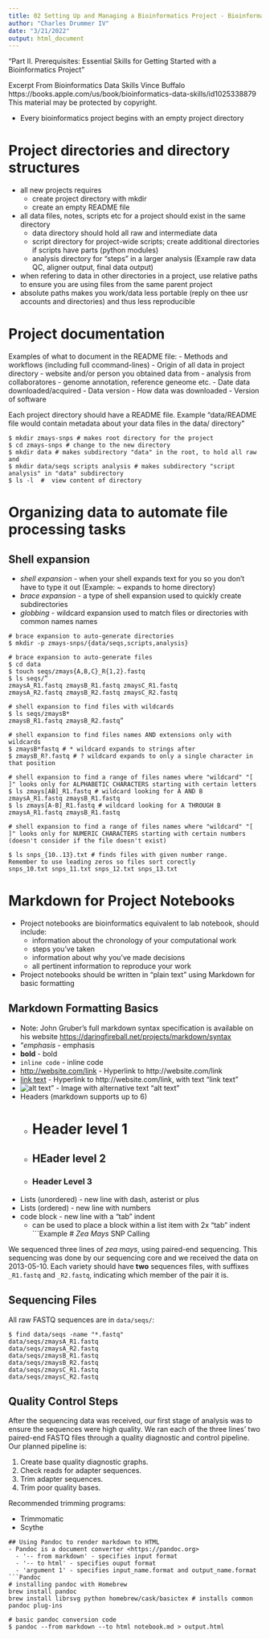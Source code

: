 ```yaml
---
title: 02 Setting Up and Managing a Bioinformatics Project - Bioinformatics Data Skills - O'Reilly
author: "Charles Drummer IV"
date: "3/21/2022"
output: html_document
---
```

“Part II. Prerequisites: Essential Skills for Getting Started with a Bioinformatics Project”

Excerpt From
Bioinformatics Data Skills
Vince Buffalo
https://books.apple.com/us/book/bioinformatics-data-skills/id1025338879
This material may be protected by copyright.

- Every bioinformatics project begins with an empty project directory

# Project directories and directory structures
- all new projects requires 
  - create project directory with mkdir
  - create an empty README file
- all data files, notes,  scripts etc for a project should exist in the same directory
  - data directory should hold all raw and intermediate data
  - script directory for project-wide scripts; create additional directories if scripts have parts (python modules)
  - analysis directory for "steps" in a larger analysis (Example raw data QC, aligner output, final data output)
  
- when refering to data in other directories in a project, use relative paths to ensure you are using files from the same parent project 
- absolute paths makes you work/data less portable (reply on thee usr accounts and directories) and thus less reproducible 

# Project documentation
Examples of what to document in the README file:
- Methods and workflows (including full ccommand-lines)
- Origin of all data in project directory 
  - website and/or person you obtained data from
  - analysis from collaboratores
  - genome annotation, reference  geneome etc.
- Date data downloaded/acquired
- Data version
- How data was downloaded
- Version of software

Each project directory should have a README file.  Example “data/README file would contain metadata about your data files in the data/ directory”

```example
$ mkdir zmays-snps # makes root directory for the project
$ cd zmays-snps # change to the new directory
$ mkdir data # makes subdirectory "data" in the root, to hold all raw and 
$ mkdir data/seqs scripts analysis # makes subdirectory "script analysis" in "data" subdirectory
$ ls -l  #  view content of directory
```
# Organizing data to automate file processing tasks
## Shell expansion
- *shell expansion* - when your shell expands text for you so you don’t have to type it out (Example: ~ expands to home directory)
- *brace expansion* - a type of shell expansion used to quickly create subdirectories
- *globbing* - wildcard expansion used to match files or directories with common names names 
```shell
# brace expansion to auto-generate directories
$ mkdir -p zmays-snps/{data/seqs,scripts,analysis}

# brace expansion to auto-generate files
$ cd data
$ touch seqs/zmays{A,B,C}_R{1,2}.fastq
$ ls seqs/”
zmaysA_R1.fastq zmaysB_R1.fastq zmaysC_R1.fastq
zmaysA_R2.fastq zmaysB_R2.fastq zmaysC_R2.fastq

# shell expansion to find files with wildcards
$ ls seqs/zmaysB*
zmaysB_R1.fastq zmaysB_R2.fastq”

# shell expansion to find files names AND extensions only with wildcards
$ zmaysB*fastq # * wildcard expands to strings after 
$ zmaysB_R?.fastq # ? wildcard expands to only a single character in that position

# shell expansion to find a range of files names where "wildcard" "[ ]" looks only for ALPHABETIC CHARACTERS starting with certain letters 
$ ls zmays[AB]_R1.fastq # wildcard looking for A AND B
zmaysA_R1.fastq zmaysB_R1.fastq
$ ls zmays[A-B]_R1.fastq # wildcard looking for A THROUGH B
zmaysA_R1.fastq zmaysB_R1.fastq

# shell expansion to find a range of files names where "wildcard" "[ ]" looks only for NUMERIC CHARACTERS starting with certain numbers (doesn't consider if the file doesn't exist)

$ ls snps_{10..13}.txt # finds files with given number range.  Remember to use leading zeros so files sort corectly
snps_10.txt snps_11.txt snps_12.txt snps_13.txt

```
# Markdown for Project Notebooks
- Project notebooks are bioinformatics equivalent to lab notebook, should include:
  - information about the chronology of your computational work
  - steps you’ve taken
  - information about why you’ve made decisions
  - all pertinent information to reproduce your work
- Project notebooks should be written in "plain text" using Markdown for basic formatting

## Markdown Formatting Basics
- Note: John Gruber’s full markdown syntax specification is available on his website <https://daringfireball.net/projects/markdown/syntax>
- “*emphasis* - emphasis
- **bold** - bold
- `inline code` - inline code
- <http://website.com/link> - Hyperlink to http://website.com/link
- [link text](http://website.com/link) - 
Hyperlink to http://website.com/link, with text “link text”
- ![alt text](path/to/figure.png)” - Image with alternative text "alt text"
- Headers (markdown supports up to 6)
  - # Header level 1
  - ## HEader level 2
  - ### Header Level 3
- Lists (unordered) - new line with dash, asterist or plus
- Lists (ordered) - new line with numbers
- code block - new line with a "tab" indent
  - can be used to place a block within a list item with 2x "tab" indent
```Example
# *Zea Mays* SNP Calling

We sequenced three lines of *zea mays*, using paired-end
sequencing. This sequencing was done by our sequencing core and we
received the data on 2013-05-10. Each variety should have **two**
sequences files, with suffixes `_R1.fastq` and `_R2.fastq`, indicating
which member of the pair it is.

## Sequencing Files

All raw FASTQ sequences are in `data/seqs/`:

    $ find data/seqs -name "*.fastq"
    data/seqs/zmaysA_R1.fastq
    data/seqs/zmaysA_R2.fastq
    data/seqs/zmaysB_R1.fastq
    data/seqs/zmaysB_R2.fastq
    data/seqs/zmaysC_R1.fastq
    data/seqs/zmaysC_R2.fastq

## Quality Control Steps

After the sequencing data was received, our first stage of analysis
was to ensure the sequences were high quality. We ran each of the
three lines' two paired-end FASTQ files through a quality diagnostic
and control pipeline. Our planned pipeline is:

1. Create base quality diagnostic graphs.
2. Check reads for adapter sequences.
3. Trim adapter sequences.
4. Trim poor quality bases.

Recommended trimming programs:

 - Trimmomatic
 - Scythe

```
## Using Pandoc to render markdown to HTML
- Pandoc is a document converter <https://pandoc.org>
  - '-- from markdown' - specifies input format
  - '-- to html' - specifies ouput format
  - 'argument 1' - specifies input_name.format and output_name.format
```Pandoc
# installing pandoc with Homebrew
brew install pandoc
brew install librsvg python homebrew/cask/basictex # installs common pandoc plug-ins 

# basic pandoc conversion code
$ pandoc --from markdown --to html notebook.md > output.html
```